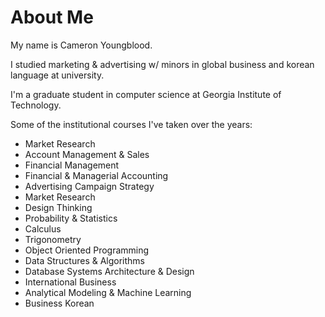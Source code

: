 # About Me

My name is Cameron Youngblood.

I studied marketing & advertising w/ minors in global business and korean language at university.

I'm a graduate student in computer science at Georgia Institute of Technology.

Some of the institutional courses I've taken over the years:

- Market Research
- Account Management & Sales
- Financial Management
- Financial & Managerial Accounting
- Advertising Campaign Strategy
- Market Research
- Design Thinking
- Probability & Statistics
- Calculus
- Trigonometry
- Object Oriented Programming
- Data Structures & Algorithms
- Database Systems Architecture & Design
- International Business
- Analytical Modeling & Machine Learning
- Business Korean
